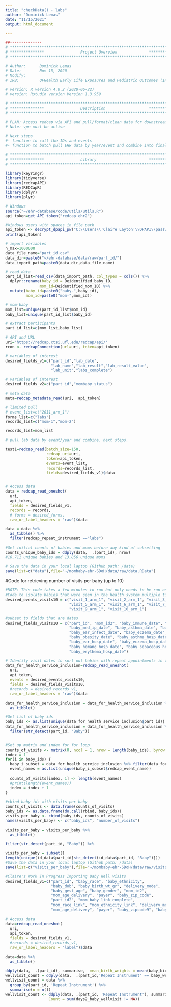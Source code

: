 ```yaml
---
title: "checkData() - labs"
author: "Dominick Lemas"
date: "11/15/2021"
output: html_document

---
```


```r
##-------------- 
# **************************************************************************** #
# ***************                Project Overview              *************** #
# **************************************************************************** #

# Author:      Dominick Lemas
# Date:        Nov 15, 2020 
# Modify:      
# IRB:         UFHealth Early Life Exposures and Pediatric Outcomes (IRB201601899) 

# version: R version 4.0.2 (2020-06-22)
# version: Rstudio version Version 1.3.959 

# **************************************************************************** #
# ***************                Description                   *************** #
# **************************************************************************** #

# PLAN: Access redcap via API and pull/format/clean data for downstream analysis.
# Note: vpn must be active

# Next steps
#- function to call the IDs and events
#- function to batch pull EHR data by year/event and combine into final dataset. 


```


```r

# **************************************************************************** #
# ***************                Library                       *************** #
# **************************************************************************** #

library(keyringr)
library(tidyverse)
library(redcapAPI)
library(REDCapR)
library(dplyr)
library(plyr)
```

```r
# Windows
source("~/ehr-database/code/utils/utils.R")
api_token=get_API_token("redcap_ehr2")
```

```r
#Windows users with spaces in file path
api_token <- decrypt_dpapi_pw("C:\\Users\\'Claire Layton'\\DPAPI\\passwords\\DESKTOP-OEIJUDH\\redcap_ehr.txt")
print(api_token)

```

```r
# import variables
n_max=1000000
data_file_name="part_id.csv"
data_dir=paste0("~/ehr-database/data/raw/part_id/")
data_import_path=paste0(data_dir,data_file_name)

# read data
part_id_list=read_csv(data_import_path, col_types = cols()) %>% 
  dplyr::rename(baby_id = Deidentified_baby_ID, 
               mom_id=Deidentified_mom_ID) %>%
  mutate(baby_id=paste0("baby-",baby_id),
         mom_id=paste0("mom-",mom_id)) 

# mom-baby
mom_list=unique(part_id_list$mom_id)
baby_list=unique(part_id_list$baby_id)

# extract participants
part_id_list=c(mom_list,baby_list)


```

```r


# API and URL
uri='https://redcap.ctsi.ufl.edu/redcap/api/'
rcon <- redcapConnection(url=uri, token=api_token)

# variables of interest
desired_fields_v1=c("part_id","lab_date",
                    "lab_name","lab_result","lab_result_value",
                    "lab_unit","labs_complete")

# variables of interest
desired_fields_v2=c("part_id","mombaby_status")

# meta data
meta=redcap_metadata_read(uri,  api_token)

# limited pull
# event_list=c("2011_arm_1")
forms_list=c("labs")
records_list=c("mom-1","mom-2")

records_list=mom_list

# pull lab data by event/year and combine. next steps.

test1=redcap_read(batch_size=150, 
                  redcap_uri=uri, 
                  token=api_token,
                  events=event_list,
                  records=records_list,
                  fields=desired_fields_v1)$data 


# Access data
data = redcap_read_oneshot(
  uri,
  api_token,
  fields = desired_fields_v1,
  records = records,
  # forms = desired_forms,
  raw_or_label_headers = "raw")$data

data = data %>%
  as_tibble() %>%
  filter(redcap_repeat_instrument =="labs") 

#Get initial counts of babies and moms before any kind of subsetting
counts_unique_baby_ids = ddply(data,  .(part_id), nrow)
#16,711 unique babies and 13,856 unique moms

# Save the data in your local laptop (Github path: /data)
save(list=c("data"),file="~/mombaby-ehr-SDoH/data/raw/data.RData")
```



############################################
############################################
#Code for retrieving number of visits per baby (up to 10)

```r
#NOTE: This code takes a few minutes to run but only needs to be run once. It creates a file in your local laptop.
#Code to isolate babies that were seen in the health system multiple times
desired_events_visits10 = c("visit_1_arm_1", "visit_2_arm_1", "visit_3_arm_1", "visit_4_arm_1", 
                            "visit_5_arm_1", "visit_6_arm_1", "visit_7_arm_1", "visit_8_arm_1",
                            "visit_9_arm_1", "visit_10_arm_1")

#subset to fields that are dates
desired_fields_visits10 = c("part_id", "mom_id2", "baby_immune_date", "baby_obs_date", "baby_med_date", 
                            "baby_med_ip_date", "baby_asthma_date", "baby_fa_date", 
                            "baby_ear_infect_date", "baby_eczema_date", "baby_sebaceous_date", "baby_hemangioma_date",
                            "baby_obesity_date", "baby_asthma_hosp_date", "baby_derm_hosp_date",
                            "baby_ear_hosp_date", "baby_eczema_hosp_date", "baby_fa_hosp_date",
                            "baby_hemang_hosp_date", "baby_sebaceous_hosp_date", "baby_obesity_hosp_date",
                            "baby_erythema_hosp_date")

# Identify visit dates to sort out babies with repeat appointments in the health system
data_for_health_service_inclusion=redcap_read_oneshot(
  uri,
  api_token,
  events = desired_events_visits10,
  fields = desired_fields_visits10,
  #records = desired_records_v1,
  raw_or_label_headers = "raw")$data

data_for_health_service_inclusion = data_for_health_service_inclusion %>%
  as_tibble()

#Get list of baby ids
baby_ids <- as.list(unique(data_for_health_service_inclusion$part_id))
data_for_health_service_inclusion = data_for_health_service_inclusion %>%
  filter(str_detect(part_id, "Baby"))
  

#Set up matrix and index for for loop
counts_of_visits <- matrix(0, ncol = 1, nrow = length(baby_ids), byrow = T)
index = 1
for(i in baby_ids) {
  baby_i_subset = data_for_health_service_inclusion %>% filter(data_for_health_service_inclusion$part_id == i)
  event_names = as.list(unique(baby_i_subset$redcap_event_name))
  
  counts_of_visits[index, 1] <- length(event_names)
  #print(length(event_names))
  index = index + 1
}

#cbind baby ids with visits per baby
counts_of_visits <- data.frame(counts_of_visits)
baby_ids <- as.data.frame(do.call(rbind, baby_ids)) 
visits_per_baby <- cbind(baby_ids, counts_of_visits)
names(visits_per_baby) <- c("baby_ids", "number_of_visits")

visits_per_baby = visits_per_baby %>%
  as_tibble()

filter(str_detect(part_id, "Baby")) %>%

visits_per_baby = subset()
length(unique(id_data$part_id[str_detect(id_data$part_id, "Baby")]))
#Save the data in your local laptop (Github path: /data)
save(list=c("visits_per_baby"),file="~/mombaby-ehr-SDoH/data/raw/visits_per_baby.RData")
```

###############################
###############################
```r
#Claire's Work In Progress Importing Baby Well Visits
desired_fields_v1=c("part_id", "baby_race", "baby_ethnicity",   
                    "baby_dob", "baby_birth_wt_gr", "delivery_mode", 
                    "baby_gest_age", "baby_gender", "mom_id2", 
                    "mom_age_delivery", "payer", "baby_zip_code", 
                    "part_id2", "mom_baby_link_complete", 
                    "mom_race_link", "mom_ethnicity_link", "delivery_mode",
                    "mom_age_delivery", "payer", "baby_zipcode9", "baby_nicu_los", "days2_baby_wellvisit", "baby_obs_date")
            
# Access data
data=redcap_read_oneshot(
  uri,
  api_token,
  fields = desired_fields_v1,
  #records = desired_records_v1,
  raw_or_label_headers = "label")$data

data=data %>%
  as_tibble()

ddply(data,  .(part_id), summarise,  mean_birth_weights = mean(baby_birth_wt_gr))
wellvisit_count = ddply(data,  .(part_id,'Repeat Instrument' == baby_wellvisit), nrow)
wellvisit_count = data %>% 
  group_by(part_id, 'Repeat Instrument') %>% 
  summarise(n = n())
wellvisit_count <- ddply(data, .(part_id, 'Repeat Instrument'), summarise, 
                   Count = sum(days2_baby_wellvisit != NA))
```

